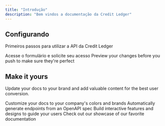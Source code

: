 ```yaml
---
title: "Introdução"
description: "Bem vindos a documentação da Credit Ledger"
---
```


## Configurando

Primeiros passos para utilizar a API da Credit Ledger

<CardGroup cols={2}>
  <Card title="Solicitar credenciais" icon="circle-exclamation" href="https://share.hsforms.com/16rSI5AhfRcKlYOOGb2ktFwscz1t">
    Acesse o formulário e solicite seu acesso
  </Card>

  <Card title="Preview Changes" icon="image" href="https://mintlify.com/docs/development">
    Preview your changes before you push to make sure they're perfect
  </Card>

  <Card title="Card" icon="sparkles" />
</CardGroup>

## Make it yours

Update your docs to your brand and add valuable content for the best user conversion.

<CardGroup cols={2}>
  <Card title="Customize Style" icon="palette" href="https://mintlify.com/docs/settings/global">
    Customize your docs to your company's colors and brands
  </Card>

  <Card title="Reference APIs" icon="code" href="https://mintlify.com/docs/api-playground/openapi">
    Automatically generate endpoints from an OpenAPI spec
  </Card>

  <Card title="Add Components" icon="screwdriver-wrench" href="https://mintlify.com/docs/components/accordion">
    Build interactive features and designs to guide your users
  </Card>

  <Card title="Get Inspiration" icon="stars" href="https://mintlify.com/customers">
    Check out our showcase of our favorite documentation
  </Card>
</CardGroup>